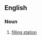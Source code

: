 ==English==
{{wikipedia}}
===Noun===
{{en-noun|head=[[gas]] [[bar]]}}

# {{context|Canada|lang=en}} [[filling station]]